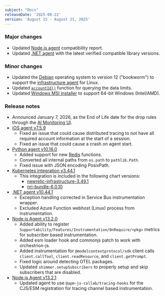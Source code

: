 ```yaml
---
subject: "Docs"
releaseDate: '2025-08-22'
version: 'August 15 - August 21, 2025'
---
```


### Major changes

* Updated [Node.js agent](/docs/apm/agents/nodejs-agent/getting-started/compatibility-requirements-nodejs-agent/) compatibility report.
* Updated [.NET agent](/docs/apm/agents/net-agent/getting-started/net-agent-compatibility-requirements/) with the latest verified compatible library versions.

### Minor changes

* Updated the [Debian](/docs/infrastructure/infrastructure-agent/linux-installation/package-manager-install/) operating system to version 12 ("bookworm") to support the [infrastructure agent](/docs/infrastructure/infrastructure-agent/requirements-infrastructure-agent/#os) for Linux.
* Updated [`accountId()`](/docs/data-apis/manage-data/query-limits/) function for querying the data limits.
* Updated [Windows MSI installer](/docs/infrastructure/infrastructure-agent/windows-installation/windows-msi-installer/#install-windows) to support 64-bit Windows (Intel/AMD).

### Release notes

* Announced January 7, 2026, as the End of Life date for the drop rules through the [AI Monitoring UI](/docs/ai-monitoring/drop-sensitive-data/).
* [iOS agent v7.5.9](/docs/release-notes/mobile-release-notes/ios-release-notes/ios-agent-759/)
  * Fixed an issue that could cause distributed tracing to not have all required account information at the start of a session.
  * Fixed an issue that could cause a crash on agent start.
* [Python agent v10.16.0](/docs/release-notes/agent-release-notes/python-release-notes/python-agent-101600/)
  * Added support for new [Redis](https://pypi.org/project/redis/) functions.
  * Converted all internal paths from `os.path` to `pathlib.Path`.
  * Fixed issue with JSON encoding PosixPath.
* [Kubernetes integration v3.44.1](/docs/release-notes/infrastructure-release-notes/kubernetes-integration-release-notes/kubernetes-integration-3-44-1/)
   * This integration is included in the following chart versions:
     * [newrelic-infrastructure-3.49.1](https://github.com/newrelic/nri-kubernetes/releases/tag/newrelic-infrastructure-3.49.1)
     * [nri-bundle-6.0.10](https://github.com/newrelic/helm-charts/releases/tag/nri-bundle-6.0.10)
* [.NET agent v10.44.1](/docs/release-notes/agent-release-notes/net-release-notes/net-agent-10-44-1/)
   * Exception handling corrected in Service Bus instrumentation wrapper.
   * Excluded Azure Function webhost (Linux) process from instrumentation.
* [Node.js Agent v13.2.0](/docs/release-notes/agent-release-notes/nodejs-release-notes/node-agent-13-2-0/)
   * Added ability to register `Supportability/Features/Instrumentation/OnRequire/<pkg>` metrics for subscriber based instrumentation.
   * Added esm loader hook and commonjs patch to work with orchestrion-js.
   * Added instrumentation for `@modelcontextprotocol/sdk` client calls `client.callTool`, `client.readResource`, and `client.getPrompt`.
   * Fixed logic around detecting OTEL packages.
   * Updated `shimmer.setupSubscribers` to properly setup and skip subscribers that are disabled.
* [Node.js Agent v13.2.1](/docs/release-notes/agent-release-notes/nodejs-release-notes/node-agent-13-2-1/)
   * Updated agent to use `@apm-js-collab/tracing-hooks` for the CJS/ESM registration for tracing channel based instrumentation.

 
